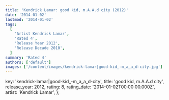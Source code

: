 ```yaml
---
title: 'Kendrick Lamar: good kid, m.A.A.d city (2012)'
date: '2014-01-02'
lastmod: '2014-01-02'
tags:
  [
    'Artist Kendrick Lamar',
    'Rated 4',
    'Release Year 2012',
    'Release Decade 2010',
  ]
summary: 'Rated 4'
authors: ['default']
images: ['/content/images/kendrick-lamar|good-kid_-m_a_a_d-city.jpg']
---
```


  key: 'kendrick-lamar|good-kid_-m_a_a_d-city',
  title: 'good kid, m.A.A.d city',
  release_year: 2012,
  rating: 8,
  rating_date: '2014-01-02T00:00:00.000Z',
  artist: 'Kendrick Lamar',
};

<MusicRating data={data} />
